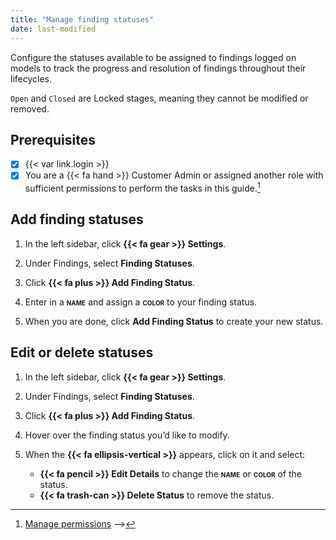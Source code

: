 ```yaml
---
title: "Manage finding statuses"
date: last-modified
---
```


Configure the statuses available to be assigned to findings logged on models to track the progress and resolution of findings throughout their lifecycles.

::: {.callout}
`Open` and `Closed` are [Locked]{.bubble} stages, meaning they cannot be modified or removed.

:::

::: {.attn}

## Prerequisites

- [x] {{< var link.login >}}
- [x] You are a [{{< fa hand >}} Customer Admin]{.bubble} or assigned another role with sufficient permissions to perform the tasks in this guide.[^1] 

:::

## Add finding statuses

1. In the left sidebar, click **{{< fa gear >}} Settings**.

2. Under Findings, select **Finding Statuses**.

3. Click **{{< fa plus >}} Add Finding Status**.

4. Enter in a **[name]{.smallcaps}** and assign a **[color]{.smallcaps}** to your finding status.

5. When you are done, click **Add Finding Status** to create your new status.


## Edit or delete statuses

1. In the left sidebar, click **{{< fa gear >}} Settings**.

2. Under Findings, select **Finding Statuses**.

3. Click **{{< fa plus >}} Add Finding Status**.

4. Hover over the finding status you'd like to modify.

5. When the **{{< fa ellipsis-vertical >}}** appears, click on it and select:

    - **{{< fa pencil >}} Edit Details** to change the **[name]{.smallcaps}** or **[color]{.smallcaps}** of the status.
    - [**{{< fa trash-can >}} Delete Status**]{.red} to remove the status.

<!-- 1. In the left sidebar, click **{{< fa gear >}} Settings**.

2. Under Models, select **Model Stages**.

3. Hover over the stage you'd like to modify.

4. When the **{{< fa ellipsis-vertical >}}** appears, click on it:

    - Select **{{< fa pencil >}} Edit Details** to modify that stage.
    - Select **{{< fa trash-can >}} Delete Stage**. On the confirmation dialogue that appears, select **OK** to confirm deletion.

::: {.callout-important title="Deleting stages already in use will cause your workflows to no longer function correctly."}
Make sure that the stage you're deleting is not associated with any workflows or active models in your inventory before proceeding.
::: -->


<!-- FOOTNOTES -->

[^1]: [Manage permissions](/guide/configuration/manage-permissions.qmd)
 -->
